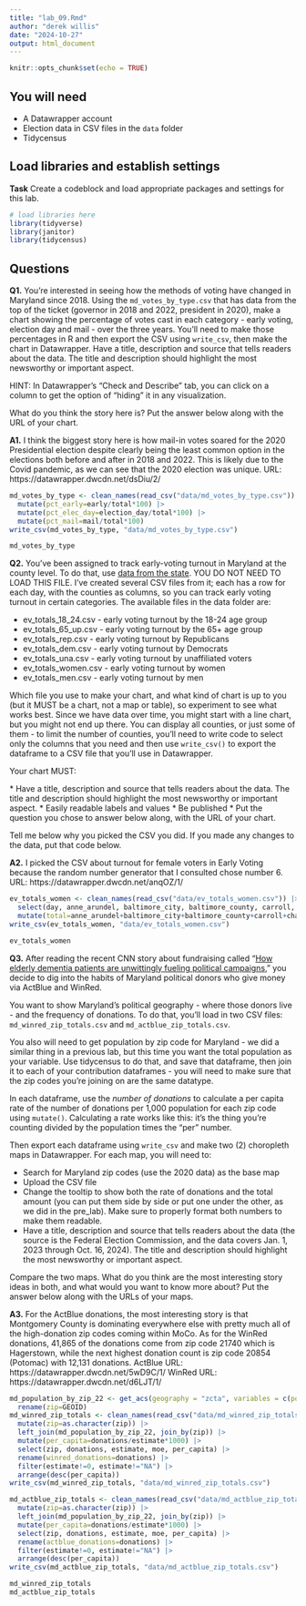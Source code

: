```yaml
---
title: "lab_09.Rmd"
author: "derek willis"
date: "2024-10-27"
output: html_document
---
```


```r
knitr::opts_chunk$set(echo = TRUE)
```

## You will need

-   A Datawrapper account
-   Election data in CSV files in the `data` folder
-   Tidycensus

## Load libraries and establish settings

**Task** Create a codeblock and load appropriate packages and settings for this lab.

```r
# load libraries here
library(tidyverse)
library(janitor)
library(tidycensus)
```

## Questions

**Q1.** You're interested in seeing how the methods of voting have changed in Maryland since 2018. Using the `md_votes_by_type.csv` that has data from the top of the ticket (governor in 2018 and 2022, president in 2020), make a chart showing the percentage of votes cast in each category - early voting, election day and mail - over the three years. You'll need to make those percentages in R and then export the CSV using `write_csv`, then make the chart in Datawrapper. Have a title, description and source that tells readers about the data. The title and description should highlight the most newsworthy or important aspect.

HINT: In Datawrapper's "Check and Describe" tab, you can click on a column to get the option of "hiding" it in any visualization.

What do you think the story here is? Put the answer below along with the URL of your chart.

**A1.** I think the biggest story here is how mail-in votes soared for the 2020 Presidential election despite clearly being the least common option in the elections both before and after in 2018 and 2022. This is likely due to the Covid pandemic, as we can see that the 2020 election was unique.
URL: https://datawrapper.dwcdn.net/dsDiu/2/

```r
md_votes_by_type <- clean_names(read_csv("data/md_votes_by_type.csv")) |>
  mutate(pct_early=early/total*100) |>
  mutate(pct_elec_day=election_day/total*100) |>
  mutate(pct_mail=mail/total*100)
write_csv(md_votes_by_type, "data/md_votes_by_type.csv")

md_votes_by_type
```

**Q2.** You've been assigned to track early-voting turnout in Maryland at the county level. To do that, use [data from the state](https://elections.maryland.gov/press_room/2024_stats/PG24/EarlyVoting%20RAW%20data.csv). YOU DO NOT NEED TO LOAD THIS FILE. I've created several CSV files from it; each has a row for each day, with the counties as columns, so you can track early voting turnout in certain categories. The available files in the data folder are:

* ev_totals_18_24.csv - early voting turnout by the 18-24 age group
* ev_totals_65_up.csv - early voting turnout by the 65+ age group
* ev_totals_rep.csv - early voting turnout by Republicans
* ev_totals_dem.csv - early voting turnout by Democrats
* ev_totals_una.csv - early voting turnout by unaffiliated voters
* ev_totals_women.csv - early voting turnout by women
* ev_totals_men.csv - early voting turnout by men

Which file you use to make your chart, and what kind of chart is up to you (but it MUST be a chart, not a map or table), so experiment to see what works best. Since we have data over time, you might start with a line chart, but you might not end up there. You can display all counties, or just some of them - to limit the number of counties, you'll need to write code to select only the columns that you need and then use `write_csv()` to export the dataframe to a CSV file that you'll use in Datawrapper.

Your chart MUST: 

\* Have a title, description and source that tells readers about the data. The title and description should highlight the most newsworthy or important aspect. 
\* Easily readable labels and values 
\* Be published
\* Put the question you chose to answer below along, with the URL of your chart.

Tell me below why you picked the CSV you did. If you made any changes to the data, put that code below.

**A2.** I picked the CSV about turnout for female voters in Early Voting because the random number generator that I consulted chose number 6.
URL: https://datawrapper.dwcdn.net/anqOZ/1/

```r
ev_totals_women <- clean_names(read_csv("data/ev_totals_women.csv")) |>
  select(day, anne_arundel, baltimore_city, baltimore_county, carroll, charles, frederick, harford, howard, montgomery, prince_georges) |>
  mutate(total=anne_arundel+baltimore_city+baltimore_county+carroll+charles+frederick+harford+howard+montgomery+prince_georges)
write_csv(ev_totals_women, "data/ev_totals_women.csv")

ev_totals_women
```

**Q3.** After reading the recent CNN story about fundraising called "[How elderly dementia patients are unwittingly fueling political campaigns](https://www.cnn.com/interactive/2024/10/politics/political-fundraising-elderly-election-invs-dg/)," you decide to dig into the habits of Maryland political donors who give money via ActBlue and WinRed.

You want to show Maryland's political geography - where those donors live - and the frequency of donations. To do that, you'll load in two CSV files: `md_winred_zip_totals.csv` and `md_actblue_zip_totals.csv`.

You also will need to get population by zip code for Maryland - we did a similar thing in a previous lab, but this time you want the total population as your variable. Use tidycensus to do that, and save that dataframe, then join it to each of your contribution dataframes - you will need to make sure that the zip codes you're joining on are the same datatype.

In each dataframe, use the _number of donations_ to calculate a per capita rate of the number of donations per 1,000 population for each zip code using `mutate()`. Calculating a rate works like this: it's the thing you're counting divided by the population times the "per" number.

Then export each dataframe using `write_csv` and make two (2) choropleth maps in Datawrapper. For each map, you will need to:

-   Search for Maryland zip codes (use the 2020 data) as the base map
-   Upload the CSV file
-   Change the tooltip to show both the rate of donations and the total amount (you can put them side by side or put one under the other, as we did in the pre_lab). Make sure to properly format both numbers to make them readable.
-   Have a title, description and source that tells readers about the data (the source is the Federal Election Commission, and the data covers Jan. 1, 2023 through Oct. 16, 2024). The title and description should highlight the most newsworthy or important aspect.

Compare the two maps. What do you think are the most interesting story ideas in both, and what would you want to know more about? Put the answer below along with the URLs of your maps.

**A3.** For the ActBlue donations, the most interesting story is that Montgomery County is dominating everywhere else with pretty much all of the high-donation zip codes coming within MoCo. As for the WinRed donations, 41,865 of the donations come from zip code 21740 which is Hagerstown, while the next highest donation count is zip code 20854 (Potomac) with 12,131 donations.
ActBlue URL: https://datawrapper.dwcdn.net/5wD9C/1/        WinRed URL: https://datawrapper.dwcdn.net/d6LJT/1/

```r
md_population_by_zip_22 <- get_acs(geography = "zcta", variables = c(population="B01001_001"), year = 2022) |>
  rename(zip=GEOID)
md_winred_zip_totals <- clean_names(read_csv("data/md_winred_zip_totals.csv")) |>
  mutate(zip=as.character(zip)) |>
  left_join(md_population_by_zip_22, join_by(zip)) |>
  mutate(per_capita=donations/estimate*1000) |>
  select(zip, donations, estimate, moe, per_capita) |>
  rename(winred_donations=donations) |>
  filter(estimate!=0, estimate!="NA") |>
  arrange(desc(per_capita))
write_csv(md_winred_zip_totals, "data/md_winred_zip_totals.csv")

md_actblue_zip_totals <- clean_names(read_csv("data/md_actblue_zip_totals.csv")) |>
  mutate(zip=as.character(zip)) |>
  left_join(md_population_by_zip_22, join_by(zip)) |>
  mutate(per_capita=donations/estimate*1000) |>
  select(zip, donations, estimate, moe, per_capita) |>
  rename(actblue_donations=donations) |>
  filter(estimate!=0, estimate!="NA") |>
  arrange(desc(per_capita))
write_csv(md_actblue_zip_totals, "data/md_actblue_zip_totals.csv")

md_winred_zip_totals
md_actblue_zip_totals
```
